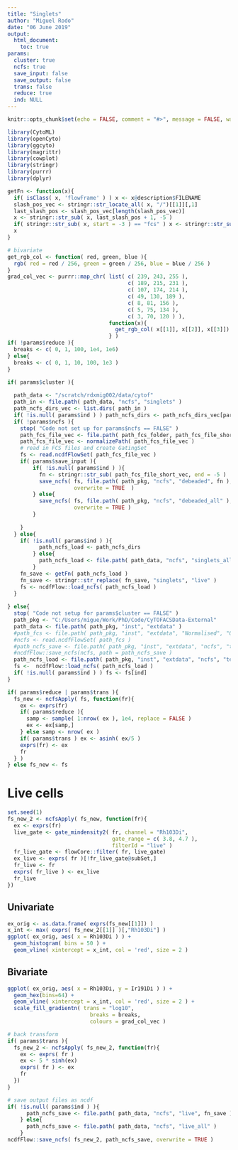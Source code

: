 ```yaml
---
title: "Singlets"
author: "Miguel Rodo"
date: "06 June 2019"
output: 
  html_document:
    toc: true
params:
  cluster: true
  ncfs: true
  save_input: false
  save_output: false
  trans: false
  reduce: true
  ind: NULL
---
```


```r
knitr::opts_chunk$set(echo = FALSE, comment = "#>", message = FALSE, warning = FALSE)
``` 

```r
library(CytoML)
library(openCyto)
library(ggcyto)
library(magrittr)
library(cowplot)
library(stringr)
library(purrr)
library(dplyr)
```

```r
getFn <- function(x){
  if( isClass( x, 'flowFrame' ) ) x <- x@description$FILENAME
  slash_pos_vec <- stringr::str_locate_all( x, "/")[[1]][,1]
  last_slash_pos <- slash_pos_vec[length(slash_pos_vec)]
  x <- stringr::str_sub( x, last_slash_pos + 1, -5 )
  if( stringr::str_sub( x, start = -3 ) == "fcs" ) x <- stringr::str_sub( x, end = -5 )
  x 
}
```

```r
# bivariate
get_rgb_col <- function( red, green, blue ){
  rgb( red = red / 256, green = green / 256, blue = blue / 256 )
}
grad_col_vec <- purrr::map_chr( list( c( 239, 243, 255 ), 
                                      c( 189, 215, 231 ), 
                                      c( 107, 174, 214 ), 
                                      c( 49, 130, 189 ), 
                                      c( 8, 81, 156 ),
                                      c( 5, 75, 134 ),
                                      c( 3, 70, 120 ) ), 
                                function(x){
                                  get_rgb_col( x[[1]], x[[2]], x[[3]])
                                } )
if( !params$reduce ){
  breaks <- c( 0, 1, 100, 1e4, 1e6)
} else{
  breaks <- c( 0, 1, 10, 100, 1e3 )
}
```

```r
if( params$cluster ){
  
  path_data <- "/scratch/rdxmig002/data/cytof"
  path_in <- file.path( path_data, "ncfs", "singlets" ) 
  path_ncfs_dirs_vec <- list.dirs( path_in ) 
  if( !is.null( params$ind ) ) path_ncfs_dirs <- path_ncfs_dirs_vec[params$ind]
  if( !params$ncfs ){
    stop( "Code not set up for params$ncfs == FALSE" )
    path_fcs_file_vec <- file.path( path_fcs_folder, path_fcs_file_short_vec )
    path_fcs_file_vec <- normalizePath( path_fcs_file_vec )
    # read in FCS files and create GatingSet
    fs <- read.ncdfFlowSet( path_fcs_file_vec )
    if( params$save_input ){
		if( !is.null( params$ind ) ){
		  fn <- stringr::str_sub( path_fcs_file_short_vec, end = -5 )
		  save_ncfs( fs, file.path( path_pkg, "ncfs", "debeaded", fn ), 
		             overwrite = TRUE  )	
		} else{
		  save_ncfs( fs, file.path( path_pkg, "ncfs", "debeaded_all" ),
					 overwrite = TRUE )	
		}
			
	}
  } else{
	if( !is.null( params$ind ) ){
		  path_ncfs_load <- path_ncfs_dirs	
		} else{
		  path_ncfs_load <- file.path( path_data, "ncfs", "singlets_all" )		
		}
	fn_save <- getFn( path_ncfs_load )
	fn_save <- stringr::str_replace( fn_save, "singlets", "live" )
	fs <- ncdfFlow::load_ncfs( path_ncfs_load )
  }
  
} else{
  stop( "Code not setup for params$cluster == FALSE" )
  path_pkg <- "C:/Users/migue/Work/PhD/Code/CyTOFACSData-External"
  path_data <- file.path( path_pkg, "inst", "extdata" )
  #path_fcs <- file.path( path_pkg, "inst", "extdata", "Normalised", "01_0673 d0 09_0462 d0 _1_1.fcs" )
  #ncfs <- read.ncdfFlowSet( path_fcs )
  #path_ncfs_save <- file.path( path_pkg, "inst", "extdata", "ncfs", "test_live" )
  #ncdfFlow::save_ncfs(ncfs, path = path_ncfs_save )
  path_ncfs_load <- file.path( path_pkg, "inst", "extdata", "ncfs", "test_live" )
  fs <-  ncdfFlow::load_ncfs( path_ncfs_load )
  if( !is.null( params$ind ) ) fs <- fs[ind]
}
```

```r
if( params$reduce | params$trans ){
  fs_new <- ncfsApply( fs, function(fr){
    ex <- exprs(fr)
    if( params$reduce ){
      samp <- sample( 1:nrow( ex ), 1e4, replace = FALSE )
      ex <- ex[samp,]
    } else samp <- nrow( ex )
    if( params$trans ) ex <- asinh( ex/5 )
    exprs(fr) <- ex
    fr
  } )
} else fs_new <- fs
```

# Live cells 

```r
set.seed(1)
fs_new_2 <- ncfsApply( fs_new, function(fr){
  ex <- exprs(fr)
  live_gate <- gate_mindensity2( fr, channel = "Rh103Di", 
							     gate_range = c( 3.8, 4.7 ), 
							     filterId = "live" )	
  fr_live_gate <- flowCore::filter( fr, live_gate)
  ex_live <- exprs( fr )[!fr_live_gate@subSet,]
  fr_live <- fr
  exprs( fr_live ) <- ex_live
  fr_live
})
```

## Univariate

```r
ex_orig <- as.data.frame( exprs(fs_new[[1]]) )
x_int <- max( exprs( fs_new_2[[1]] )[,"Rh103Di"] )
ggplot( ex_orig, aes( x = Rh103Di ) ) + 
  geom_histogram( bins = 50 ) +
  geom_vline( xintercept = x_int, col = 'red', size = 2 )
```

## Bivariate

```r
ggplot( ex_orig, aes( x = Rh103Di, y = Ir191Di ) ) + 
  geom_hex(bins=64) +
  geom_vline( xintercept = x_int, col = 'red', size = 2 ) +
  scale_fill_gradientn( trans = "log10", 
                          breaks = breaks,
                          colours = grad_col_vec )
```

```r
# back transform
if( params$trans ){
  fs_new_2 <- ncfsApply( fs_new_2, function(fr){
    ex <- exprs( fr )
    ex <- 5 * sinh(ex)
    exprs( fr ) <- ex 
    fr
  })
}
```

```r
# save output files as ncdf
if( !is.null( params$ind ) ){
	  path_ncfs_save <- file.path( path_data, "ncfs", "live", fn_save )	
	} else{
	  path_ncfs_save <- file.path( path_data, "ncfs", "live_all" )		
	}
ncdfFlow::save_ncfs( fs_new_2, path_ncfs_save, overwrite = TRUE )
```